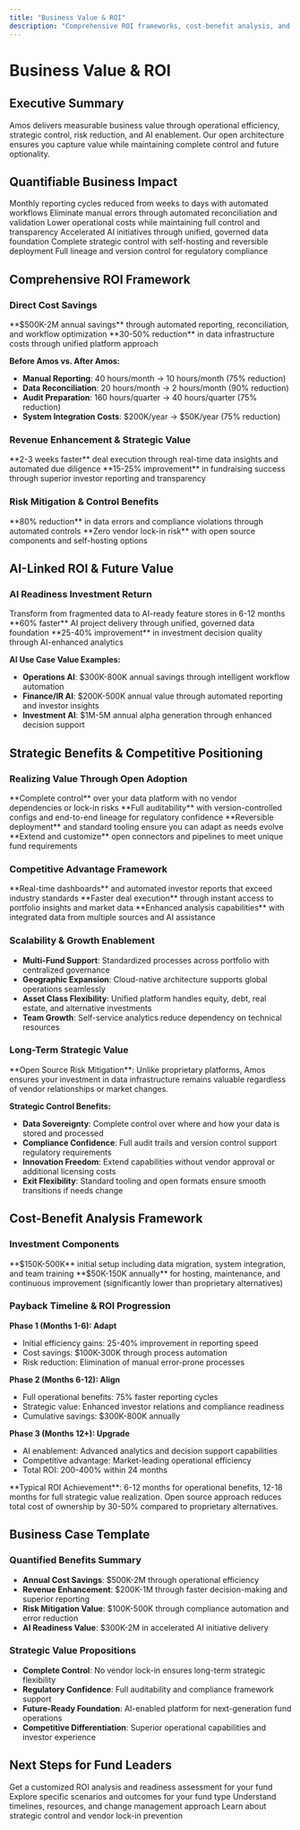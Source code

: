 ```yaml
---
title: "Business Value & ROI"
description: "Comprehensive ROI frameworks, cost-benefit analysis, and strategic positioning advantages of Amos including open source and AI-linked benefits"
---
```


# Business Value & ROI

## Executive Summary

Amos delivers measurable business value through operational efficiency, strategic control, risk reduction, and AI enablement. Our open architecture ensures you capture value while maintaining complete control and future optionality.

## Quantifiable Business Impact

<CardGroup cols={3}>
  <Card title="75% Faster Reporting" icon="clock">
    Monthly reporting cycles reduced from weeks to days with automated workflows
  </Card>
  <Card title="90% Data Accuracy" icon="check-circle">
    Eliminate manual errors through automated reconciliation and validation
  </Card>
  <Card title="50% Cost Reduction" icon="dollar-sign">
    Lower operational costs while maintaining full control and transparency
  </Card>
  <Card title="60% Faster AI Delivery" icon="brain">
    Accelerated AI initiatives through unified, governed data foundation
  </Card>
  <Card title="Zero Lock-in Risk" icon="unlock">
    Complete strategic control with self-hosting and reversible deployment
  </Card>
  <Card title="100% Audit Ready" icon="shield-check">
    Full lineage and version control for regulatory compliance
  </Card>
</CardGroup>


<MetricCard />

## Comprehensive ROI Framework

### Direct Cost Savings

<CardGroup cols={2}>
  <Card title="Operational Efficiency" icon="cog">
    **$500K-2M annual savings** through automated reporting, reconciliation, and workflow optimization
  </Card>
  <Card title="Technology Consolidation" icon="server">
    **30-50% reduction** in data infrastructure costs through unified platform approach
  </Card>
</CardGroup>

**Before Amos vs. After Amos:**
- **Manual Reporting**: 40 hours/month → 10 hours/month (75% reduction)
- **Data Reconciliation**: 20 hours/month → 2 hours/month (90% reduction)  
- **Audit Preparation**: 160 hours/quarter → 40 hours/quarter (75% reduction)
- **System Integration Costs**: $200K/year → $50K/year (75% reduction)

### Revenue Enhancement & Strategic Value

<CardGroup cols={2}>
  <Card title="Faster Decision Making" icon="lightning">
    **2-3 weeks faster** deal execution through real-time data insights and automated due diligence
  </Card>
  <Card title="Enhanced Fundraising" icon="trending-up">
    **15-25% improvement** in fundraising success through superior investor reporting and transparency
  </Card>
</CardGroup>

### Risk Mitigation & Control Benefits

<CardGroup cols={2}>
  <Card title="Operational Risk Reduction" icon="shield">
    **80% reduction** in data errors and compliance violations through automated controls
  </Card>
  <Card title="Strategic Control" icon="lock">
    **Zero vendor lock-in risk** with open source components and self-hosting options
  </Card>
</CardGroup>

## AI-Linked ROI & Future Value

### AI Readiness Investment Return

<CardGroup cols={3}>
  <Card title="L0 → L3 Progression" icon="stairs">
    Transform from fragmented data to AI-ready feature stores in 6-12 months
  </Card>
  <Card title="AI Cycle Time" icon="refresh">
    **60% faster** AI project delivery through unified, governed data foundation
  </Card>
  <Card title="Decision Support ROI" icon="brain">
    **25-40% improvement** in investment decision quality through AI-enhanced analytics
  </Card>
</CardGroup>

**AI Use Case Value Examples:**
- **Operations AI**: $300K-800K annual savings through intelligent workflow automation
- **Finance/IR AI**: $200K-500K annual value through automated reporting and investor insights  
- **Investment AI**: $1M-5M annual alpha generation through enhanced decision support

## Strategic Benefits & Competitive Positioning

### Realizing Value Through Open Adoption

<CardGroup cols={2}>
  <Card title="Strategic Independence" icon="compass">
    **Complete control** over your data platform with no vendor dependencies or lock-in risks
  </Card>
  <Card title="Transparent Operations" icon="eye">
    **Full auditability** with version-controlled configs and end-to-end lineage for regulatory confidence
  </Card>
  <Card title="Future Flexibility" icon="arrows-alt">
    **Reversible deployment** and standard tooling ensure you can adapt as needs evolve
  </Card>
  <Card title="Innovation Control" icon="rocket">
    **Extend and customize** open connectors and pipelines to meet unique fund requirements
  </Card>
</CardGroup>

### Competitive Advantage Framework

<CardGroup cols={3}>
  <Card title="Superior Reporting" icon="chart-bar">
    **Real-time dashboards** and automated investor reports that exceed industry standards
  </Card>
  <Card title="Market Responsiveness" icon="bolt">
    **Faster deal execution** through instant access to portfolio insights and market data
  </Card>
  <Card title="Due Diligence Excellence" icon="search">
    **Enhanced analysis capabilities** with integrated data from multiple sources and AI assistance
  </Card>
</CardGroup>

### Scalability & Growth Enablement

- **Multi-Fund Support**: Standardized processes across portfolio with centralized governance
- **Geographic Expansion**: Cloud-native architecture supports global operations seamlessly  
- **Asset Class Flexibility**: Unified platform handles equity, debt, real estate, and alternative investments
- **Team Growth**: Self-service analytics reduce dependency on technical resources

### Long-Term Strategic Value

<Note>
**Open Source Risk Mitigation**: Unlike proprietary platforms, Amos ensures your investment in data infrastructure remains valuable regardless of vendor relationships or market changes.
</Note>

**Strategic Control Benefits:**
- **Data Sovereignty**: Complete control over where and how your data is stored and processed
- **Compliance Confidence**: Full audit trails and version control support regulatory requirements
- **Innovation Freedom**: Extend capabilities without vendor approval or additional licensing costs
- **Exit Flexibility**: Standard tooling and open formats ensure smooth transitions if needs change

## Cost-Benefit Analysis Framework


<ROICalculator />

### Investment Components

<CardGroup cols={2}>
  <Card title="Implementation Costs" icon="dollar-sign">
    **$150K-500K** initial setup including data migration, system integration, and team training
  </Card>
  <Card title="Ongoing Operations" icon="refresh">
    **$50K-150K annually** for hosting, maintenance, and continuous improvement (significantly lower than proprietary alternatives)
  </Card>
</CardGroup>

### Payback Timeline & ROI Progression

**Phase 1 (Months 1-6): Adapt**
- Initial efficiency gains: 25-40% improvement in reporting speed
- Cost savings: $100K-300K through process automation
- Risk reduction: Elimination of manual error-prone processes

**Phase 2 (Months 6-12): Align**  
- Full operational benefits: 75% faster reporting cycles
- Strategic value: Enhanced investor relations and compliance readiness
- Cumulative savings: $300K-800K annually

**Phase 3 (Months 12+): Upgrade**
- AI enablement: Advanced analytics and decision support capabilities
- Competitive advantage: Market-leading operational efficiency
- Total ROI: 200-400% within 24 months

<Note>
**Typical ROI Achievement**: 6-12 months for operational benefits, 12-18 months for full strategic value realization. Open source approach reduces total cost of ownership by 30-50% compared to proprietary alternatives.
</Note>

## Business Case Template

### Quantified Benefits Summary
- **Annual Cost Savings**: $500K-2M through operational efficiency
- **Revenue Enhancement**: $200K-1M through faster decision-making and superior reporting
- **Risk Mitigation Value**: $100K-500K through compliance automation and error reduction
- **AI Readiness Value**: $300K-2M in accelerated AI initiative delivery

### Strategic Value Propositions
- **Complete Control**: No vendor lock-in ensures long-term strategic flexibility
- **Regulatory Confidence**: Full auditability and compliance framework support
- **Future-Ready Foundation**: AI-enabled platform for next-generation fund operations
- **Competitive Differentiation**: Superior operational capabilities and investor experience

## Next Steps for Fund Leaders

<CardGroup cols={2}>
  <Card title="ROI Assessment" icon="calculator" href="/fund-leaders/implementation/getting-started">
    Get a customized ROI analysis and readiness assessment for your fund
  </Card>
  <Card title="Use Case Examples" icon="building" href="/fund-leaders/use-cases">
    Explore specific scenarios and outcomes for your fund type
  </Card>
  <Card title="Implementation Planning" icon="map" href="/fund-leaders/implementation">
    Understand timelines, resources, and change management approach
  </Card>
  <Card title="Open Source Benefits" icon="unlock" href="/fund-leaders/integration">
    Learn about strategic control and vendor lock-in prevention
  </Card>
</CardGroup>